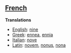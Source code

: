 ==[[French]]==

'''Translations'''

*[[English]]: [[nine]]
*[[Greek]]: [[ennea]], [[ennia]]
*[[Italian]]: [[nove]]
*[[Latin]]: [[novem]], [[nonus]], [[nona]]